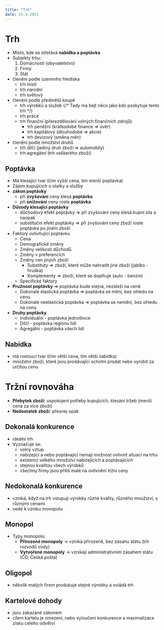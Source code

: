 ```yaml
---
title: "Trh"
date: 25.9.2023
---
```


# Trh

- Místo, kde se střetává **nabídka a poptávka**
- Subjekty trhu:
  1. Domácnosti (obyvatelstvo)
  1. Firmy
  1. Stát
- členění podle územního hlediska
  - trh místí
  - trh národní
  - trh světový
- členění podle předmětů koupě
  - trh výrobků a služeb {/* Tady má bejt něco jako kdo poskytuje tento trh */}
  - trh práce
  - trh finanční (přerezdělování volných finančních zdrojů)
    - trh peněžní (krátkodobé finance => úvěr)
    - trh kapitálový (dlouhodobé => akcie)
    - trh devizový (směna měn)
- členění podle množství druhů
  - trh dílčí (jediný druh zboží => automobily)
  - trh agregátní (trh veškerého zboží)

## Poptávka

- Má klesající tvar (čím vyšší cena, tím menší poptávka)
- Zájem kupujících o statky a služby
- **zákon poptávky**
  - při **zvyšování** ceny klesá **poptávka**
  - při **snižování** ceny roste **poptávka**
- **Důvody klesající poptávky**
  - důchodový efekt poptávky => při zvyšování ceny klesá kupní síla a naopak
  - substituční efekt poptávky => při zvyšování ceny zboží roste poptávka po jiném zboží
- Faktory ovlivňující poptávku
  - Cena
  - Demografické změny
  - Změny velikosti důchodů
  - Změny v preferencích
  - Změny cen jiných zboží
    - Substituty => zboží, které může nahradit jiné zboží (jablko - hruška)
    - Komplementy => zboží, které se doplňuje (auto - benzín)
  - Specifické faktory
- **Pružnost poptávky** => poptávka bude stejná, nezáleží na ceně
  - Dokonale elastická poptávka => poptávka se mění, bez ohledu na cenu
  - Dokonale neelastická poptávka => poptávka se nemění, bez ohledu na cenu
- **Druhy poptávky**
  - Individuální - poptávka jednotlivce
  - Dílčí - poptávka regionu lidí
  - Agregátní - poptávka všech lidí

## Nabídka

- má rostoucí tvar (čím větší cena, tím větší nabídka)
- množství zboží, které jsou prodávající ochotni prodat nebo vyrobit za určitou cenu

# Tržní rovnováha

- **Přebytek zboží**: uspokojení potřeby kupujících, klesání tržeb (menší cena za více zboží)
- **Nedostatek zboží**: přesnej opak

## Dokonalá konkurence

- ideální trh
- Vyznačuje se:
  - volný vztup
  - nabízející a nebo poptávající nemají možnost ovlivnit situaci na trhu
  - existencí velkého množství nabízejících a poptávajících
  - stejnou kvalitou všech výrobků
  - všechny firmy jsou příliš malé na ovlivnění tržní ceny

## Nedokonalá konkurence

- vzniká, když na trh vstupují výrobky různé kvality, různého množství, s různými cenami
- vede k vzniku monopolu

## Monopol

- Typy monopolu:
  - **Přirozené monopoly** -> vzniká přirozeně, bez zásahu státu (trh rozvodů vody)
  - **Vytvořené monopoly** -> vznikají administrativním zásahem státu (ČD, Česká pošta)

## Oligopol

- několik malých firem produkuje stejné výrobky a ovládá trh

## Kartelové dohody

- jsou zakazané zákonem
- cílem kartelu je omezení, nebo vyloučení konkurence a maximalizace zisku celého odvětví
